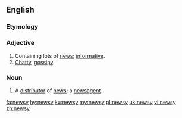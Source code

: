 ==English==

===Etymology===
{{suffix|news|y|lang=en}}

===Adjective===
{{en-adj|er}}
# Containing lots of [[news]]; [[informative]].
# [[chatty|Chatty]], [[gossipy]].

===Noun===
{{en-noun|newsies}}
# {{lb|en|informal}} A [[distributor]] of [[news]]; a [[newsagent]].

[[fa:newsy]]
[[hy:newsy]]
[[ku:newsy]]
[[my:newsy]]
[[pl:newsy]]
[[uk:newsy]]
[[vi:newsy]]
[[zh:newsy]]